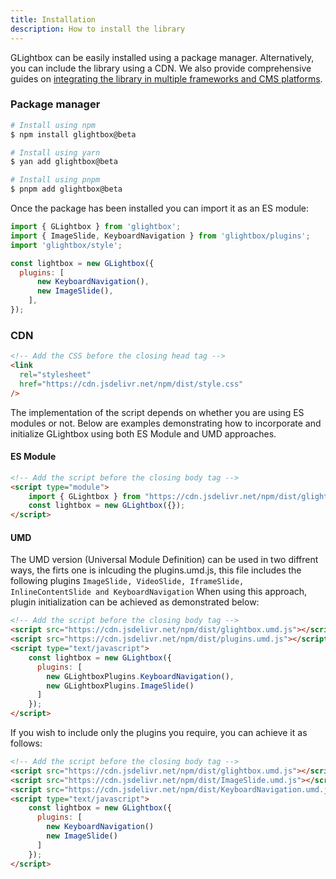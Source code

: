 ```yaml
---
title: Installation
description: How to install the library
---
```


GLightbox can be easily installed using a package manager. Alternatively, you can include the library using a CDN. We also provide comprehensive guides on [integrating the library in multiple frameworks and CMS platforms](/guides/integrations).

### Package manager

```bash
# Install using npm
$ npm install glightbox@beta

# Install using yarn
$ yan add glightbox@beta

# Install using pnpm
$ pnpm add glightbox@beta
```

Once the package has been installed you can import it as an ES module:


```javascript
import { GLightbox } from 'glightbox';
import { ImageSlide, KeyboardNavigation } from 'glightbox/plugins';
import 'glightbox/style';

const lightbox = new GLightbox({
  plugins: [
      new KeyboardNavigation(),
      new ImageSlide(),
    ],
});
```

### CDN

```html
<!-- Add the CSS before the closing head tag -->
<link
  rel="stylesheet"
  href="https://cdn.jsdelivr.net/npm/dist/style.css"
/>
```

The implementation of the script depends on whether you are using ES modules or not. Below are examples demonstrating how to incorporate and initialize GLightbox using both ES Module and UMD approaches.

#### ES Module

```html
<!-- Add the script before the closing body tag -->
<script type="module">
    import { GLightbox } from "https://cdn.jsdelivr.net/npm/dist/glightbox.es.js";
    const lightbox = new GLightbox({});
</script>
```


#### UMD

The UMD version (Universal Module Definition) can be used in two diffrent ways, the firts one is inlcuding the plugins.umd.js, this file includes the following plugins `ImageSlide, VideoSlide, IframeSlide, InlineContentSlide and KeyboardNavigation` When using this approach, plugin initialization can be achieved as demonstrated below:

```html
<!-- Add the script before the closing body tag -->
<script src="https://cdn.jsdelivr.net/npm/dist/glightbox.umd.js"></script>
<script src="https://cdn.jsdelivr.net/npm/dist/plugins.umd.js"></script>
<script type="text/javascript">
    const lightbox = new GLightbox({
      plugins: [
        new GLightboxPlugins.KeyboardNavigation(),
        new GLightboxPlugins.ImageSlide()
      ]
    });
</script>
```

If you wish to include only the plugins you require, you can achieve it as follows:

```html
<!-- Add the script before the closing body tag -->
<script src="https://cdn.jsdelivr.net/npm/dist/glightbox.umd.js"></script>
<script src="https://cdn.jsdelivr.net/npm/dist/ImageSlide.umd.js"></script>
<script src="https://cdn.jsdelivr.net/npm/dist/KeyboardNavigation.umd.js"></script>
<script type="text/javascript">
    const lightbox = new GLightbox({
      plugins: [
        new KeyboardNavigation()
        new ImageSlide()
      ]
    });
</script>
```
